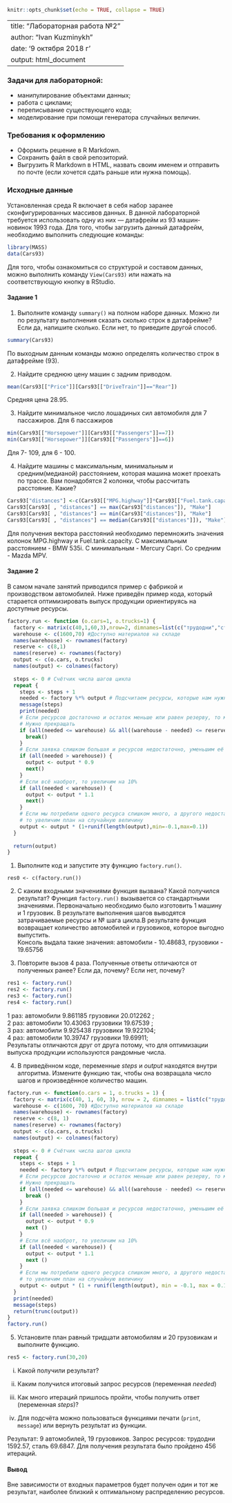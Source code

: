 ```r
knitr::opts_chunk$set(echo = TRUE, collapse = TRUE)
```
---
title: "Лабораторная работа №2"
author: "Ivan Kuzminykh"
date: '9 октября 2018 г '
output: html_document
---
  
### Задачи для лабораторной:
* манипулирование объектами данных;
* работа с циклами;
* переписывание существующего кода;
* моделирование при помощи генератора случайных величин.

### Требования к оформлению
* Оформить решение в R Markdown. 
* Сохранить файл в свой репозиторий.
* Выгрузить R Markdown в HTML, назвать своим именем и отправить по почте (если хочется сдать раньше или нужна помощь).

### Исходные данные
Установленная среда R включает в себя набор заранее сконфигурированных массивов данных.
В данной лабораторной требуется использовать одну из них  — датафрейм из 93 машин-новинок 1993 года.
Для того, чтобы загрузить данный датафрейм, необходимо выполнить следующие команды:
  
  ```r
library(MASS)
data(Cars93)
```
Для того, чтобы ознакомиться со структурой и составом данных, можно выполнить команду ``View(Cars93)`` 
или нажать на соответствующую кнопку в RStudio.

#### Задание 1
1. Выполните команду ``summary()`` на полном наборе данных. Можно ли по результату выполнения сказать сколько строк в датафрейме?
Если да, напишите сколько. Если нет, то приведите другой способ.

```r
summary(Cars93)
```
По выходным данным команды можно определять количество строк в датафрейме (93).

2. Найдите среднюю цену машин с задним приводом.

```r
mean(Cars93[["Price"]][Cars93[["DriveTrain"]]=="Rear"])
```
Средняя цена 28.95.

3. Найдите минимальное число лошадиных сил автомобиля для 7 пассажиров. Для 6 пассажиров
```r
min(Cars93[["Horsepower"]][Cars93[["Passengers"]]==7])
min(Cars93[["Horsepower"]][Cars93[["Passengers"]]==6])
```
Для 7- 109, для 6 - 100.

4. Найдите машины с максимальным, минимальным и средним(медианой) расстоянием, которая машина может проехать по трассе. Вам понадобятся 2 колонки, чтобы рассчитать расстояние. Какие?
```r
Cars93["distances"] <-c(Cars93[["MPG.highway"]]*Cars93[["Fuel.tank.capacity"]])
Cars93[Cars93[ , "distances"] == max(Cars93["distances"]), "Make"]
Cars93[Cars93[ , "distances"] == min(Cars93["distances"]), "Make"]
Cars93[Cars93[ , "distances"] == median(Cars93[["distances"]]), "Make"]
```

Для получения вектора расстояний необходимо перемножить значения колонок MPG.highway и Fuel.tank.capacity.
С максимальным расстоянием - BMW 535i.
С минимальным - Mercury Capri.
Со средним - Mazda MPV.

#### Задание 2
В самом начале занятий приводился пример с фабрикой и производством автомобилей.
Ниже приведён пример кода, который старается оптимизировать выпуск продукции ориентируясь на доступные ресурсы.
```r
factory.run <- function (o.cars=1, o.trucks=1) {
  factory <- matrix(c(40,1,60,3),nrow=2, dimnames=list(c("трудодни","сталь"),c("автомобили","грузовики")))
  warehouse <- c(1600,70) #Доступно материалов на складе
  names(warehouse) <- rownames(factory)
  reserve <- c(8,1)
  names(reserve) <- rownames(factory)
  output <- c(o.cars, o.trucks)
  names(output) <- colnames(factory)
  
  steps <- 0 # Счётчик числа шагов цикла
  repeat {
    steps <- steps + 1
    needed <- factory %*% output # Подсчитаем ресурсы, которые нам нужны для производства требуемого кол-ва машин
    message(steps)
    print(needed)
    # Если ресурсов достаточно и остаток меньше или равен резерву, то мы произвели максимум возможного.
    # Нужно прекращать
    if (all(needed <= warehouse) && all((warehouse - needed) <= reserve)) {
      break()
    }
    # Если заявка слишком большая и ресурсов недостаточно, уменьшим её на 10%
    if (all(needed > warehouse)) {
      output <- output * 0.9
      next()
    }
    # Если всё наоброт, то увеличим на 10%
    if (all(needed < warehouse)) {
      output <- output * 1.1
      next()
    }
    # Если мы потребили одного ресурса слишком много, а другого недостаточно,
    # то увеличим план на случайную величину
    output <- output * (1+runif(length(output),min=-0.1,max=0.1))
  }
  
  return(output)
}
```
1. Выполните код и запустите эту функцию ``factory.run()``.

```
res0 <- c(factory.run())
```

2. С каким входными значениями функция вызвана? Какой получился результат?
Функция ``factory.run()`` вызывается со стандартными значениями. Первоначально необходимо было изготовить 1 машину и 1 грузовик. В результате выполнения шагов выводятся затрачиваемые ресурсы и № шага цикла.В результате функция возвращает количество автомобилей и грузовиков, которое выгодно выпустить.     
Консоль выдала такие значения:
автомобили - 10.48683,  грузовики - 19.65756

3. Повторите вызов 4 раза. Полученные ответы отличаются от полученных ранее? Если да, почему? Если нет, почему?
```r
res1 <- factory.run()
res2 <- factory.run()
res3 <- factory.run()
res4 <- factory.run()
```
  
1 раз: автомобили 9.861185 грузовики 20.012262 ;    
2 раз: автомобили 10.43063 грузовики 19.67539 ;    
3 раз: автомобили 9.925438 грузовики 19.922104;     
4 раз: автомобили 10.39747 грузовики 19.69911;       
Результаты отличаются друг от друга потому, что для оптимизации выпуска продукции используются рандомные числа.


4. В приведённом коде, переменные _steps_ и _output_ находятся внутри алгоритма.
Измените функцию так, чтобы она возвращала число шагов и произведённое количество машин.
```r
factory.run <- function(o.cars = 1, o.trucks = 1) {
  factory <- matrix(c(40, 1, 60, 3), nrow = 2, dimnames = list(c("трудодни", "сталь"), c("автомобили", "грузовики")))
  warehouse <- c(1600, 70) #Доступно материалов на складе
  names(warehouse) <- rownames(factory)
  reserve <- c(8, 1)
  names(reserve) <- rownames(factory)
  output <- c(o.cars, o.trucks)
  names(output) <- colnames(factory)
  
  steps <- 0 # Счётчик числа шагов цикла
  repeat {
    steps <- steps + 1
    needed <- factory %*% output # Подсчитаем ресурсы, которые нам нужны для производства требуемого кол-ва машин
    # Если ресурсов достаточно и остаток меньше или равен резерву, то мы произвели максимум возможного.
    # Нужно прекращать
    if (all(needed <= warehouse) && all((warehouse - needed) <= reserve)) {
      break ()
    }
    # Если заявка слишком большая и ресурсов недостаточно, уменьшим её на 10%
    if (all(needed > warehouse)) {
      output <- output * 0.9
      next ()
    }
    # Если всё наоброт, то увеличим на 10%
    if (all(needed < warehouse)) {
      output <- output * 1.1
      next ()
    }
    # Если мы потребили одного ресурса слишком много, а другого недостаточно,
    # то увеличим план на случайную величину
    output <- output * (1 + runif(length(output), min = -0.1, max = 0.1))
  }
  print(needed)
  message(steps)
  return(trunc(output))
}
factory.run()
```

5. Установите план равный тридцати автомобилям и 20 грузовикам и выполните функцию.
``` r
res5 <- factory.run(30,20)
```
i. Какой получили результат?

ii. Каким получился итоговый запрос ресурсов (переменная _needed_)

iii. Как много итераций пришлось пройти, чтобы получить ответ (переменная _steps_)? 

iv. Для подсчёта можно пользоваться функциями печати (``print``, ``message``) или вернуть результат из функции.

Результат: 9 автомобилей, 19 грузовиков. Запрос ресурсов: трудодни 1592.57, сталь 69.6847. Для получения результата было пройдено 456 итераций.

#### Вывод

Вне зависимости от входных параметров будет получен один и тот же результат, наиболее близкий к оптимальному распределению ресурсов.